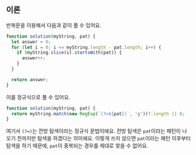## 이론

반복문을 이용해서 다음과 같이 풀 수 있어요.

```js
function solution(myString, pat) {
  let answer = 0;
  for (let i = 0; i <= myString.length - pat.length; i++) {
    if (myString.slice(i).startsWith(pat)) {
      answer++;
    }
  }

  return answer;
}
```

이를 정규식으로 풀 수 있어요.

```js {2}
function solution(myString, pat) {
  return myString.match(new RegExp(`(?=${pat})`, 'g'))?.length || 0;
}
```

여기서 `(?=)`는 전방 탐색이라는 정규식 문법이에요. 전방 탐색은 `pat`이라는 패턴이 나오기 전까지만 탐색을 하겠다는 의미에요.
이렇게 쓰지 않으면 `pat`이라는 패턴 이후부터 탐색을 하기 때문에, `pat`이 중복되는 경우를 제대로 찾을 수 없어요.
